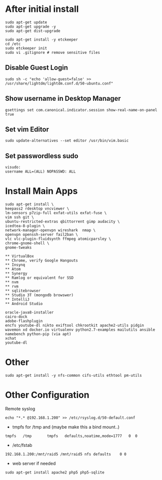 
= After initial install =
<syntaxhighlight>
sudo apt-get update
sudo apt-get upgrade -y
sudo apt-get dist-upgrade

sudo apt-get install -y etckeeper
cd /etc
sudo etckeeper init
sudo vi .gitignore # remove sensitive files
</syntaxhighlight>

==Disable Guest Login==
<syntaxhighlight>
sudo sh -c "echo 'allow-guest=false' >> /usr/share/lightdm/lightdm.conf.d/50-ubuntu.conf"
</syntaxhighlight>

==Show username in Desktop Manager==
<syntaxhighlight>
gsettings set com.canonical.indicator.session show-real-name-on-panel true
</syntaxhighlight>

==Set vim Editor==
<syntaxhighlight>
sudo update-alternatives --set editor /usr/bin/vim.basic
</syntaxhighlight>

==Set passwordless sudo==
<syntaxhighlight>
visudo:
username ALL=(ALL) NOPASSWD: ALL
</syntaxhighlight>

=Install Main Apps=
<syntaxhighlight>
sudo apt-get install \
keepass2 rdesktop vncviewer \
lm-sensors p7zip-full exfat-utils exfat-fuse \
vim ssh git \
ubuntu-restricted-extras qbittorrent gimp audacity \ 
icedtea-8-plugin \
network-manager-openvpn wireshark  nmap \
openvpn openssh-server fail2ban \
vlc vlc-plugin-fluidsynth ffmpeg atomicparsley \
chrome-gnome-shell \
gnome-tweaks

** VirtualBox
** Chrome, verify Google Hangouts
** Insynq
** Atom
** Synergy
** Ramlog or equivalent for SSD
** nvm
** rvm
** sqlitebrowser
** Studio 3T (mongodb browswer)
** IntelliJ
** Android Studio

oracle-java8-installer
cairo-dock
adobe-flashplugin
encfs youtube-dl nikto exiftool chkrootkit apache2-utils pidgin wavemon xd docker.io virtualenv python2.7-examples mailutils ansible namebench python-pip (via apt)
xchat
youtube-dl
</syntaxhighlight>

= Other =
<syntaxhighlight>
sudo apt-get install -y nfs-common cifs-utils ethtool pm-utils
</syntaxhighlight>

= Other Configuration =
Remote syslog
<syntaxhighlight>
echo "*.* @192.168.1.200" >> /etc/rsyslog.d/50-default.conf
</syntaxhighlight>

*tmpfs for /tmp and (maybe make this a bind mount..)
<syntaxhighlight>
tmpfs   /tmp       tmpfs   defaults,noatime,mode=1777   0  0
</syntaxhighlight>

*/etc/fstab
<syntaxhighlight>
192.168.1.200:/mnt/raid5 /mnt/raid5	nfs	defaults	0 0
</syntaxhighlight>

*web server if needed
<syntaxhighlight>
sudo apt-get install apache2 php5 php5-sqlite
</syntaxhighlight>